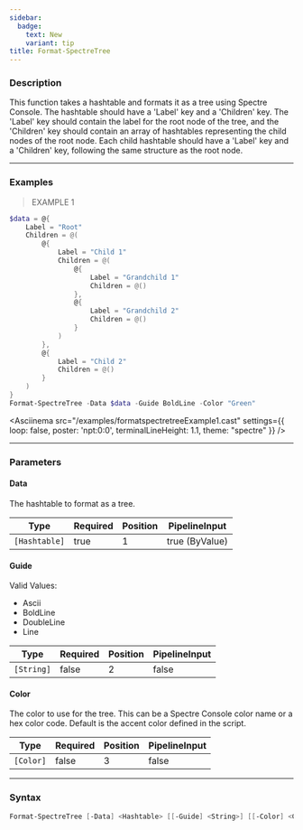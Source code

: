 ```yaml
---
sidebar:
  badge:
    text: New
    variant: tip
title: Format-SpectreTree
---
```





### Description

This function takes a hashtable and formats it as a tree using Spectre Console. The hashtable should have a 'Label' key and a 'Children' key. The 'Label' key should contain the label for the root node of the tree, and the 'Children' key should contain an array of hashtables representing the child nodes of the root node. Each child hashtable should have a 'Label' key and a 'Children' key, following the same structure as the root node.

---

### Examples
> EXAMPLE 1

```powershell
$data = @{
    Label = "Root"
    Children = @(
        @{
            Label = "Child 1"
            Children = @(
                @{
                    Label = "Grandchild 1"
                    Children = @()
                },
                @{
                    Label = "Grandchild 2"
                    Children = @()
                }
            )
        },
        @{
            Label = "Child 2"
            Children = @()
        }
    )
}
Format-SpectreTree -Data $data -Guide BoldLine -Color "Green"
```
<Asciinema
    src="/examples/formatspectretreeExample1.cast"
    settings={{
        loop: false,
        poster: 'npt:0:0',
        terminalLineHeight: 1.1,
        theme: "spectre"
    }}
/>

---

### Parameters
#### **Data**
The hashtable to format as a tree.

|Type         |Required|Position|PipelineInput |
|-------------|--------|--------|--------------|
|`[Hashtable]`|true    |1       |true (ByValue)|

#### **Guide**

Valid Values:

* Ascii
* BoldLine
* DoubleLine
* Line

|Type      |Required|Position|PipelineInput|
|----------|--------|--------|-------------|
|`[String]`|false   |2       |false        |

#### **Color**
The color to use for the tree. This can be a Spectre Console color name or a hex color code. Default is the accent color defined in the script.

|Type     |Required|Position|PipelineInput|
|---------|--------|--------|-------------|
|`[Color]`|false   |3       |false        |

---

### Syntax
```powershell
Format-SpectreTree [-Data] <Hashtable> [[-Guide] <String>] [[-Color] <Color>] [<CommonParameters>]
```
